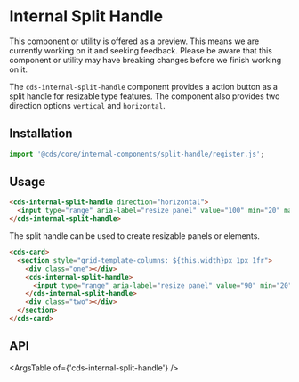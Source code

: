 
<Meta title="Internal API/Split Handle" />

# Internal Split Handle

<cds-alert-group status="warning" cds-layout="m-b:lg">
  <cds-alert>
    This component or utility is offered as a preview. This means we are currently working on it and seeking feedback.
    Please be aware that this component or utility may have breaking changes before we finish working on it.
  </cds-alert>
</cds-alert-group>

The `cds-internal-split-handle` component provides a action button as a split handle for
resizable type features. The component also provides two direction options `vertical` and `horizontal`.

## Installation

```typescript
import '@cds/core/internal-components/split-handle/register.js';
```

## Usage

```html
<cds-internal-split-handle direction="horizontal">
  <input type="range" aria-label="resize panel" value="100" min="20" max="180" step="10" />
</cds-internal-split-handle>
```

<Preview>
  <Story id="stories-internal-components-split-handle--basic" />
</Preview>

The split handle can be used to create resizable panels or elements.

```html
<cds-card>
  <section style="grid-template-columns: ${this.width}px 1px 1fr">
    <div class="one"></div>
    <cds-internal-split-handle>
      <input type="range" aria-label="resize panel" value="90" min="20" max="180" step="10" />
    </cds-internal-split-handle>
    <div class="two"></div>
  </section>
</cds-card>
```

<Preview>
  <Story id="stories-internal-components-split-handle--panel" />
</Preview>

## API

<ArgsTable of={'cds-internal-split-handle'} />
